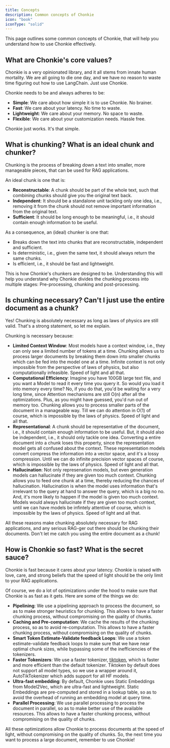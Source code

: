 ```yaml
---
title: Concepts
description: Common concepts of Chonkie
icon: "book"
iconType: "solid"
---
```


This page outlines some common concepts of Chonkie, that will help you understand how to use Chonkie effectively.

## What are Chonkie's core values?

Chonkie is a very opinionated library, and it all stems from innate human mortality. We are all going to die one day, and we have no reason to waste time figuring out how to use LangChain. Just use Chonkie.

Chonkie needs to be and always adheres to be:

- **Simple**: We care about how simple it is to use Chonkie. No brainer. 
- **Fast**: We care about your latency. No time to waste. 
- **Lightweight**: We care about your memory. No space to waste. 
- **Flexible**: We care about your customization needs. Hassle free. 

Chonkie just works. It's that simple. 

## What is chunking? What is an ideal chunk and chunker?

Chunking is the process of breaking down a text into smaller, more manageable pieces, that can be used for RAG applications. 

An ideal chunk is one that is:

- **Reconstructable**: A chunk should be part of the whole text, such that combining chunks should give you the original text back. 
- **Independent**: It should be a standalone unit tackling only one idea, i.e., removing it from the chunk should not remove important information from the original text.
- **Sufficient**: It should be long enough to be meaningful, i.e., it should contain enough information to be useful.

As a consequence, an (ideal) chunker is one that:

- Breaks down the text into chunks that are reconstructable, independent and sufficient.
- Is deterministic, i.e., given the same text, it should always return the same chunks.
- Is efficient, i.e., it should be fast and lightweight.

This is how Chonkie's chunkers are designed to be. Understanding this will help you understand why Chonkie divides the chunking process into multiple stages: Pre-processing, chunking and post-processing.

## Is chunking necessary? Can't I just use the entire document as a chunk? 

Yes! Chunking is absolutely necessary as long as laws of physics are still valid. That's a strong statement, so let me explain. 

Chunking is necessary because:

- **Limited Context Window**: Most models have a context window, i.e., they can only see a limited number of tokens at a time. Chunking allows us to process larger documents by breaking them down into smaller chunks
which can be fed into the model one at a time. Infinite context is not only impossible from the perspective of laws of physics, but also computationally infeasible. Speed of light and all that. 
- **Computational Efficiency**: Imagine you have 100GB large text file, and you want a Model to read it every time you query it. So would you load it into memory every time? 
No, if you do that, you'd be waiting for a very long time, since Attention mechanisms are still O(n) after all the optimizations. Plus, as you might have guessed, you'd run out of memory too. Chunking allows you to process smaller parts of the document in a manageable way. 
Till we can do attention in O(1) of course, which is impossible by the laws of physics. Speed of light and all that. 
- **Representational**: A chunk should be representative of the document, i.e., it should contain enough information to be useful. But, it should also be independent, i.e., it should only tackle one idea. 
Converting a entire document into a chunk loses this property, since the representation model gets all confused about the context. These representation models convert compress the information into a vector space, and it's a lossy compression. 
Until we can do infinite precision vector spaces of course, which is impossible by the laws of physics. Speed of light and all that. 
- **Hallucination**: Not only represenation models, but even generation models can hallucinate if they are given too much context. Chunking allows you to feed one chunk at a time, thereby reducing the chances of hallucination.
Hallucination is when the model uses information that's irrelevant to the query at hand to answer the query, which is a big no no. And, it's more likely to happen if the model is given too much context. 
Models would always hallucinate if they are given too much context, until we can have models be infintely attentive of course, which is impossible by the laws of physics. Speed of light and all that. 

All these reasons make chunking absolutely necessary for RAG applications, and any serious RAG-ger out there should be chunking their documents. Don't let me catch you using the entire document as a chunk! 

## How is Chonkie so fast? What is the secret sauce? 

Chonkie is fast because it cares about your latency. Chonkie is raised with love, care, and strong beliefs that the speed of light should be the only limit to your RAG applications. 

Of course, we do a lot of optimizations under the hood to make sure that Chonkie is as fast as it gets. Here are some of the things we do:

- **Pipelining**: We use a pipelining approach to process the document, so as to make stronger heuristics for chunking. This allows to have a faster chunking process, without compromising on the quality of chunks.
- **Caching and Pre-computation**: We cache the results of the chunking process, so as to avoid re-computation. This allows to have a faster chunking process, without compromising on the quality of chunks.
- **Smart Token Estimate-Validate feedback Loops**: We use a token estimate-validate feedback loops to make sure that we have near optimal chunk sizes, while bypassing some of the inefficiencies of the tokenizers.
- **Faster Tokenizers**: We use a faster tokenizer, [tiktoken](https://github.com/openai/tiktoken), which is faster and more efficient than the default tokenizer. Tiktoken by default does not support all model types, so we use a wrapper around it, AutoTikTokenizer which adds support for all HF models.
- **Ultra-fast embedding**: By default, Chonkie uses Static Embeddings from Model2Vec, which are ultra-fast and lightweight. Static Embeddings are pre-computed and stored in a lookup table, so as to avoid the overhead of running an embedding model at query time.
- **Parallel Processing**: We use parallel processing to process the document in parallel, so as to make better use of the available resources. This allows to have a faster chunking process, without compromising on the quality of chunks.

All these optimizations allow Chonkie to process documents at the speed of light, without compromising on the quality of chunks. So, the next time you want to process a large document, remember to use Chonkie!

